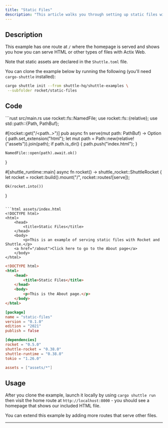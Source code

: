 ```yaml
---
title: "Static Files"
description: "This article walks you through setting up static files with Rocket, an ergonomic framework for simple web applications."
---
```


## Description

This example has one route at `/` where the homepage is served and shows you how you can serve HTML or other types of files with Actix Web.

Note that static assets are declared in the `Shuttle.toml` file.

You can clone the example below by running the following (you'll need `cargo-shuttle` installed):
```bash
cargo shuttle init --from shuttle-hq/shuttle-examples \
 --subfolder rocket/static-files
```

## Code
 
<CodeGroup>
```rust src/main.rs
use rocket::fs::NamedFile;
use rocket::fs::{relative};
use std::path::{Path, PathBuf};

#[rocket::get("/<path..>")]
pub async fn serve(mut path: PathBuf) -> Option<NamedFile> {
    path.set_extension("html");
    let mut path = Path::new(relative!("assets")).join(path);
    if path.is_dir() {
        path.push("index.html");
    }

    NamedFile::open(path).await.ok()
}

#[shuttle_runtime::main]
async fn rocket() -> shuttle_rocket::ShuttleRocket {
    let rocket = rocket::build().mount("/", rocket::routes![serve]);

    Ok(rocket.into())
}
```

```html assets/index.html
<!DOCTYPE html>
<html>
    <head>
        <title>Static Files</title>
    </head>
    <body>
        <p>This is an example of serving static files with Rocket and Shuttle.</p>
	<a href="/about">Click here to go to the About page</a>
    </body>
</html>
```

```html assets/about.html
<!DOCTYPE html>
<html>
    <head>
        <title>Static Files</title>
    </head>
    <body>
        <p>This is the About page.</p>
    </body>
</html>
```

```toml Cargo.toml
[package]
name = "static-files"
version = "0.1.0"
edition = "2021"
publish = false

[dependencies]
rocket = "0.5.0"
shuttle-rocket = "0.38.0"
shuttle-runtime = "0.38.0"
tokio = "1.26.0"
```

```toml Shuttle.toml
assets = ["assets/*"]
```
</CodeGroup>

## Usage

After you clone the example, launch it locally by using `cargo shuttle run` then visit the home route at `http://localhost:8000` - you should see a homepage that shows our included HTML file. 

You can extend this example by adding more routes that serve other files.

---

<Snippet file="other-frameworks.mdx" />

<Snippet file="check-examples.mdx" />

